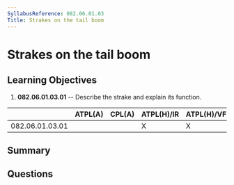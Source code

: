 ```yaml
---
SyllabusReference: 082.06.01.03
Title: Strakes on the tail boom
---
```


# Strakes on the tail boom

## Learning Objectives

1.  **082.06.01.03.01** -- Describe the strake and explain its function.

|                 | ATPL(A) | CPL(A) | ATPL(H)/IR | ATPL(H)/VFR | CPL(H) | IR | CBIR(A) |
| --------------- | ------- | ------ | ---------- | ----------- | ------ | -- | ------- |
| 082.06.01.03.01 |         |        | X          | X           | X      |    |         |

## Summary

## Questions
